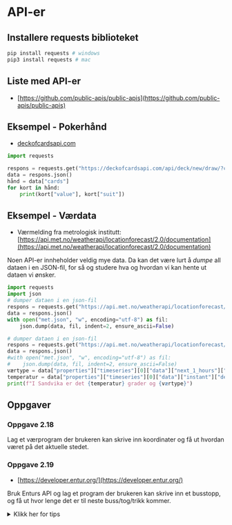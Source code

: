 # API-er

## Installere requests biblioteket

```bash
pip install requests # windows
pip3 install requests # mac
```

## Liste med API-er

- [https://github.com/public-apis/public-apis](https://github.com/public-apis/public-apis)

## Eksempel - Pokerhånd

- [deckofcardsapi.com](https://deckofcardsapi.com)

```python
import requests

respons = requests.get("https://deckofcardsapi.com/api/deck/new/draw/?count=2")
data = respons.json()
hånd = data["cards"]
for kort in hånd:
    print(kort["value"], kort["suit"])
```

## Eksempel - Værdata

- Værmelding fra metrologisk institutt: [https://api.met.no/weatherapi/locationforecast/2.0/documentation](https://api.met.no/weatherapi/locationforecast/2.0/documentation)

Noen API-er innheholder veldig mye data.
Da kan det være lurt å *dumpe* all dataen i en JSON-fil, for så og studere hva og hvordan vi kan hente ut dataen vi ønsker.

```python
import requests
import json
# dumper dataen i en json-fil
respons = requests.get("https://api.met.no/weatherapi/locationforecast/2.0/complete?lat=60.10&lon=10" , headers={ 'User-Agent': 'Python'})
data = respons.json()
with open("met.json", "w", encoding="utf-8") as fil:
    json.dump(data, fil, indent=2, ensure_ascii=False)
```

```python
# dumper dataen i en json-fil
respons = requests.get("https://api.met.no/weatherapi/locationforecast/2.0/complete?lat=60.10&lon=10" , headers={ 'User-Agent': 'Python'})
data = respons.json()
#with open("met.json", "w", encoding="utf-8") as fil:
#    json.dump(data, fil, indent=2, ensure_ascii=False)
værtype = data["properties"]["timeseries"][0]["data"]["next_1_hours"]["summary"]["symbol_code"]
temperatur = data["properties"]["timeseries"][0]["data"]["instant"]["details"]["air_temperature"]
print(f"I Sandvika er det {temperatur} grader og {værtype}")
```

## Oppgaver

### Oppgave 2.18

Lag et værprogram der brukeren kan skrive inn koordinater og få ut hvordan været på det aktuelle stedet.

### Oppgave 2.19

- [https://developer.entur.org/](https://developer.entur.org/)

Bruk Enturs API og lag et program der brukeren kan skrive inn et busstopp, og få ut hvor lenge det er til neste buss/tog/trikk kommer.

<details>

<summary>Klikk her for tips</summary>

```python

import requests

body = """
{
  stopPlace(id: "NSR:StopPlace:548") {
    id
    name
    estimatedCalls(timeRange: 72100, numberOfDepartures: 10) {     
      realtime
      aimedArrivalTime
      aimedDepartureTime
      expectedArrivalTime
      expectedDepartureTime
      actualArrivalTime
      actualDepartureTime
      date
      forBoarding
      forAlighting
      destinationDisplay {
        frontText
      }
      quay {
        id
      }
      serviceJourney {
        journeyPattern {
          line {
            id
            name
            transportMode
          }
        }
      }
    }
  }
}
"""

response = requests.post(url="https://api.entur.io/journey-planner/v3/graphql", json={"query": body})
data = response.json()
print(data)
```

</details>
